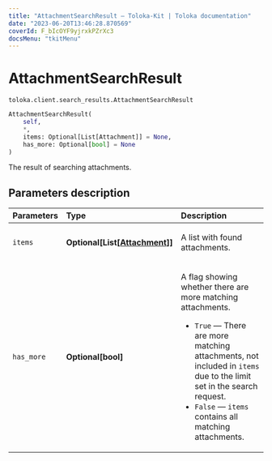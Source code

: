 ```yaml
---
title: "AttachmentSearchResult — Toloka-Kit | Toloka documentation"
date: "2023-06-20T13:46:28.870569"
coverId: F_bIcOYF9yjrxkPZrXc3
docsMenu: "tkitMenu"
---
```


# AttachmentSearchResult

`toloka.client.search_results.AttachmentSearchResult`

```python
AttachmentSearchResult(
    self,
    *,
    items: Optional[List[Attachment]] = None,
    has_more: Optional[bool] = None
)
```

The result of searching attachments.

## Parameters description

| Parameters | Type | Description |
| :----------| :----| :-----------|
`items`|**Optional\[List\[[Attachment](/docs/toloka-kit/reference/toloka.client.attachment.Attachment)\]\]**|<p>A list with found attachments.</p>
`has_more`|**Optional\[bool\]**|<p>A flag showing whether there are more matching attachments.</p> <ul> <li>`True` — There are more matching attachments, not included in `items` due to the limit set in the search request.</li> <li>`False` — `items` contains all matching attachments.</li> </ul>